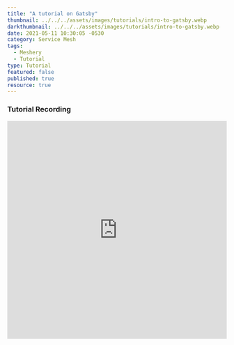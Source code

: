 ---
title: "A tutorial on Gatsby"
thumbnail: ../../../assets/images/tutorials/intro-to-gatsby.webp
darkthumbnail: ../../../assets/images/tutorials/intro-to-gatsby.webp
date: 2021-05-11 10:30:05 -0530
category: Service Mesh
tags: 
  - Meshery
  - Tutorial
type: Tutorial
featured: false
published: true
resource: true
---


<ResourcesWrapper> 
      <h3> Tutorial Recording </h3>
        <iframe className="iframe" src="https://www.youtube.com/embed/ug6yaYC-Kkw" loading="lazy"
              frameBorder="0" allow="accelerometer; autoplay; encrypted-media; gyroscope; picture-in-picture"allowFullScreen width="100%" height="500">
        </iframe>
</ResourcesWrapper>